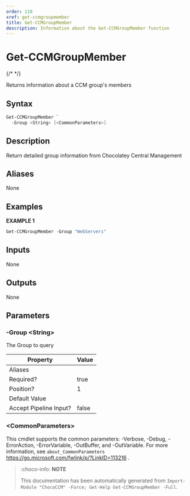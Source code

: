 ```yaml
---
order: 110
xref: get-ccmgroupmember
title: Get-CCMGroupMember
description: Information about the Get-CCMGroupMember function
---
```


# Get-CCMGroupMember

{/* <!-- This documentation is automatically generated from /Get-CCMGroupMember.ps1 using GenerateDocs.ps1. Contributions are welcome at the original location(s). --> */}

Returns information about a CCM group's members

## Syntax

~~~powershell
Get-CCMGroupMember `
  -Group <String> [<CommonParameters>]
~~~

## Description

Return detailed group information from Chocolatey Central Management


## Aliases

None

## Examples

 **EXAMPLE 1**

~~~powershell
Get-CCMGroupMember -Group "WebServers"

~~~

## Inputs

None

## Outputs

None

## Parameters

###  -Group &lt;String&gt;
The Group to query

Property               | Value
---------------------- | -----
Aliases                |
Required?              | true
Position?              | 1
Default Value          |
Accept Pipeline Input? | false

### &lt;CommonParameters&gt;

This cmdlet supports the common parameters: -Verbose, -Debug, -ErrorAction, -ErrorVariable, -OutBuffer, and -OutVariable. For more information, see `about_CommonParameters` https://go.microsoft.com/fwlink/p/?LinkID=113216 .



<Xref title="Function Reference" value="chococcm-functions" />

> :choco-info: **NOTE**
> 
> This documentation has been automatically generated from `Import-Module "ChocoCCM" -Force; Get-Help Get-CCMGroupMember -Full`.

